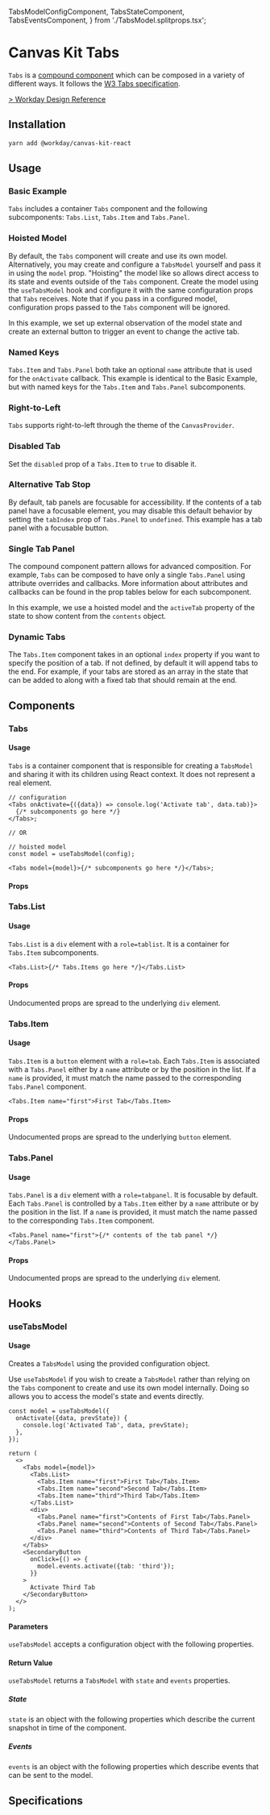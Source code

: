 
  TabsModelConfigComponent,
  TabsStateComponent,
  TabsEventsComponent,
} from './TabsModel.splitprops.tsx';

<Meta title="Components/Containers/Tabs/React" component={Tabs} />

# Canvas Kit Tabs

`Tabs` is a [compound component](/getting-started/for-developers/resources/compound-components/)
which can be composed in a variety of different ways. It follows the
[W3 Tabs specification](https://www.w3.org/TR/wai-aria-practices/#tabpanel).

[> Workday Design Reference](https://design.workday.com/components/navigation/tabs)

## Installation

```sh
yarn add @workday/canvas-kit-react
```

## Usage

### Basic Example

`Tabs` includes a container `Tabs` component and the following subcomponents: `Tabs.List`,
`Tabs.Item` and `Tabs.Panel`.

<ExampleCodeBlock code={Basic} />

### Hoisted Model

By default, the `Tabs` component will create and use its own model. Alternatively, you may create
and configure a `TabsModel` yourself and pass it in using the `model` prop. "Hoisting" the model
like so allows direct access to its state and events outside of the `Tabs` component. Create the
model using the `useTabsModel` hook and configure it with the same configuration props that `Tabs`
receives. Note that if you pass in a configured model, configuration props passed to the `Tabs`
component will be ignored.

In this example, we set up external observation of the model state and create an external button to
trigger an event to change the active tab.

<ExampleCodeBlock code={HoistedModel} />

### Named Keys

`Tabs.Item` and `Tabs.Panel` both take an optional `name` attribute that is used for the
`onActivate` callback. This example is identical to the Basic Example, but with named keys for the
`Tabs.Item` and `Tabs.Panel` subcomponents.

<ExampleCodeBlock code={NamedKeys} />

### Right-to-Left

`Tabs` supports right-to-left through the theme of the `CanvasProvider`.

<ExampleCodeBlock code={RightToLeft} />

### Disabled Tab

Set the `disabled` prop of a `Tabs.Item` to `true` to disable it.

<ExampleCodeBlock code={DisabledTab} />

### Alternative Tab Stop

By default, tab panels are focusable for accessibility. If the contents of a tab panel have a
focusable element, you may disable this default behavior by setting the `tabIndex` prop of
`Tabs.Panel` to `undefined`. This example has a tab panel with a focusable button.

<ExampleCodeBlock code={AlternativeTabStop} />

### Single Tab Panel

The compound component pattern allows for advanced composition. For example, `Tabs` can be composed
to have only a single `Tabs.Panel` using attribute overrides and callbacks. More information about
attributes and callbacks can be found in the prop tables below for each subcomponent.

In this example, we use a hoisted model and the `activeTab` property of the state to show content
from the `contents` object.

<ExampleCodeBlock code={SinglePanel} />

### Dynamic Tabs

The `Tabs.Item` component takes in an optional `index` property if you want to specify the position
of a tab. If not defined, by default it will append tabs to the end. For example, if your tabs are
stored as an array in the state that can be added to along with a fixed tab that should remain at
the end.

<ExampleCodeBlock code={DynamicTabs} />

## Components

### Tabs

#### Usage

`Tabs` is a container component that is responsible for creating a `TabsModel` and sharing it with
its children using React context. It does not represent a real element.

```tsx
// configuration
<Tabs onActivate={({data}) => console.log('Activate tab', data.tab)}>
  {/* subcomponents go here */}
</Tabs>;

// OR

// hoisted model
const model = useTabsModel(config);

<Tabs model={model}>{/* subcomponents go here */}</Tabs>;
```

#### Props

<PropsTable of={Tabs} />

### Tabs.List

#### Usage

`Tabs.List` is a `div` element with a `role=tablist`. It is a container for `Tabs.Item`
subcomponents.

```tsx
<Tabs.List>{/* Tabs.Items go here */}</Tabs.List>
```

#### Props

Undocumented props are spread to the underlying `div` element.

<PropsTable of={Tabs.List} />

### Tabs.Item

#### Usage

`Tabs.Item` is a `button` element with a `role=tab`. Each `Tabs.Item` is associated with a
`Tabs.Panel` either by a `name` attribute or by the position in the list. If a `name` is provided,
it must match the name passed to the corresponding `Tabs.Panel` component.

```tsx
<Tabs.Item name="first">First Tab</Tabs.Item>
```

#### Props

Undocumented props are spread to the underlying `button` element.

<PropsTable of={Tabs.Item} />

### Tabs.Panel

#### Usage

`Tabs.Panel` is a `div` element with a `role=tabpanel`. It is focusable by default. Each
`Tabs.Panel` is controlled by a `Tabs.Item` either by a `name` attribute or by the position in the
list. If a `name` is provided, it must match the name passed to the corresponding `Tabs.Item`
component.

```tsx
<Tabs.Panel name="first">{/* contents of the tab panel */}</Tabs.Panel>
```

#### Props

Undocumented props are spread to the underlying `div` element.

<PropsTable of={Tabs.Panel} />

## Hooks

### useTabsModel

#### Usage

Creates a `TabsModel` using the provided configuration object.

Use `useTabsModel` if you wish to create a `TabsModel` rather than relying on the `Tabs` component
to create and use its own model internally. Doing so allows you to access the model's state and
events directly.

```tsx
const model = useTabsModel({
  onActivate({data, prevState}) {
    console.log('Activated Tab', data, prevState);
  },
});

return (
  <>
    <Tabs model={model}>
      <Tabs.List>
        <Tabs.Item name="first">First Tab</Tabs.Item>
        <Tabs.Item name="second">Second Tab</Tabs.Item>
        <Tabs.Item name="third">Third Tab</Tabs.Item>
      </Tabs.List>
      <div>
        <Tabs.Panel name="first">Contents of First Tab</Tabs.Panel>
        <Tabs.Panel name="second">Contents of Second Tab</Tabs.Panel>
        <Tabs.Panel name="third">Contents of Third Tab</Tabs.Panel>
      </div>
    </Tabs>
    <SecondaryButton
      onClick={() => {
        model.events.activate({tab: 'third'});
      }}
    >
      Activate Third Tab
    </SecondaryButton>
  </>
);
```

#### Parameters

`useTabsModel` accepts a configuration object with the following properties.

<ArgsTable of={TabsModelConfigComponent} />

#### Return Value

`useTabsModel` returns a `TabsModel` with `state` and `events` properties.

##### State

`state` is an object with the following properties which describe the current snapshot in time of
the component.

<ArgsTable of={TabsStateComponent} />

##### Events

`events` is an object with the following properties which describe events that can be sent to the
model.

<ArgsTable of={TabsEventsComponent} />

## Specifications

<Specifications file="Tabs.spec.ts" name="Tabs" />
